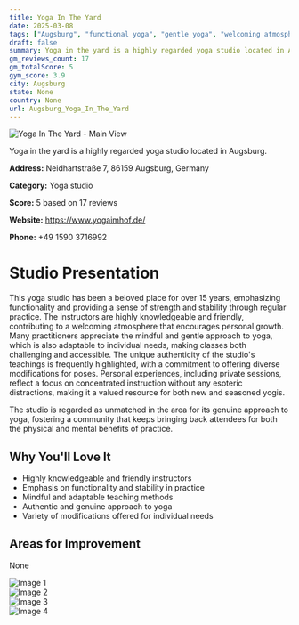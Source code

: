```yaml
---
title: Yoga In The Yard
date: 2025-03-08
tags: ["Augsburg", "functional yoga", "gentle yoga", "welcoming atmosphere", "authenticity", "Augsburg"]  
draft: false
summary: Yoga in the yard is a highly regarded yoga studio located in Augsburg.
gm_reviews_count: 17
gm_totalScore: 5
gym_score: 3.9
city: Augsburg
state: None
country: None
url: Augsburg_Yoga_In_The_Yard
---
```


<div className="aspect-[16/9] relative my-8">
  <img 
    src="https://lh5.googleusercontent.com/p/AF1QipNtEplp2QZlGFwNI6Ws6e5h8dwl3_qclxorKiDf=w1920-h1080-k-no"
    alt="Yoga In The Yard - Main View"
    className="object-cover absolute inset-0 w-full h-full rounded-lg"
  />
</div>

Yoga in the yard is a highly regarded yoga studio located in Augsburg.

**Address:** Neidhartstraße 7, 86159 Augsburg, Germany

**Category:** Yoga studio

**Score:** 5 based on 17 reviews

**Website:** https://www.yogaimhof.de/

**Phone:** +49 1590 3716992

# Studio Presentation

This yoga studio has been a beloved place for over 15 years, emphasizing functionality and providing a sense of strength and stability through regular practice. The instructors are highly knowledgeable and friendly, contributing to a welcoming atmosphere that encourages personal growth. Many practitioners appreciate the mindful and gentle approach to yoga, which is also adaptable to individual needs, making classes both challenging and accessible. The unique authenticity of the studio's teachings is frequently highlighted, with a commitment to offering diverse modifications for poses. Personal experiences, including private sessions, reflect a focus on concentrated instruction without any esoteric distractions, making it a valued resource for both new and seasoned yogis.

The studio is regarded as unmatched in the area for its genuine approach to yoga, fostering a community that keeps bringing back attendees for both the physical and mental benefits of practice.

## Why You'll Love It

- Highly knowledgeable and friendly instructors
- Emphasis on functionality and stability in practice
- Mindful and adaptable teaching methods
- Authentic and genuine approach to yoga
- Variety of modifications offered for individual needs

## Areas for Improvement

None

<div className="grid grid-cols-1 xl:grid-cols-2 gap-4 my-8">
<div className="aspect-[4/3] relative"><img src="https://lh5.googleusercontent.com/p/AF1QipPOv12Kbne8m8glf-TEXt0s7WE43nPUFNalWEiI=w1920-h1080-k-no" alt="Image 1" className="object-cover absolute inset-0 w-full h-full rounded-lg" /></div>
<div className="aspect-[4/3] relative"><img src="https://lh5.googleusercontent.com/p/AF1QipPQR2Iwwl8fiBnPnyiFWv3blNZ1Yg1zTOUgSTIt=w1920-h1080-k-no" alt="Image 2" className="object-cover absolute inset-0 w-full h-full rounded-lg" /></div>
<div className="aspect-[4/3] relative"><img src="https://lh5.googleusercontent.com/p/AF1QipMt1gCOugCl9oMmq3xIaLofvymWOBlXxG6Hxf0-=w1920-h1080-k-no" alt="Image 3" className="object-cover absolute inset-0 w-full h-full rounded-lg" /></div>
<div className="aspect-[4/3] relative"><img src="https://lh5.googleusercontent.com/p/AF1QipPwbJ5wG4vLvwzj6wL_vqkGBOWnxd-sgCpHrH8A=w1920-h1080-k-no" alt="Image 4" className="object-cover absolute inset-0 w-full h-full rounded-lg" /></div>
</div>